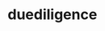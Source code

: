 # duediligence


<ul className="grid grid-cols-1 md:grid-cols-2 lg:grid-cols-3 xl:grid-cols-4 gap-4 -ml-6"> 
<ReferenceCard title="ah " description=" Afterhours data for a given stock ticker
" url="/bot/reference/telegram/duediligence/ah " />
<ReferenceCard title="analyst " description=" Displays analyst recommendations.
" url="/bot/reference/telegram/duediligence/analyst " />
<ReferenceCard title="bio_stocks " description=" Displays a Stock's Company Info.
" url="/bot/reference/telegram/duediligence/bio_stocks " />
<ReferenceCard title="customer " description=" Displays customers of the company.
" url="/bot/reference/telegram/duediligence/customer " />
<ReferenceCard title="divinfo " description=" Displays Dividend information for a stock.
" url="/bot/reference/telegram/duediligence/divinfo " />
<ReferenceCard title="earnings " description=" Earnings that are expected to occur in the next business days. (Sorted by market cap)
" url="/bot/reference/telegram/duediligence/earnings " />
<ReferenceCard title="ermove " description=" Implied move for a stock based on option prices.
" url="/bot/reference/telegram/duediligence/ermove " />
<ReferenceCard title="financials " description=" Gives Total Assets, Cash, Debt, Liabilities, Rev for Company.
" url="/bot/reference/telegram/duediligence/financials " />
<ReferenceCard title="insiders " description=" Displays 60 latest insider transactions for given stock
" url="/bot/reference/telegram/duediligence/insiders " />
<ReferenceCard title="instholdings " description=" Displays top 15 Institutional Holdings for given stock
" url="/bot/reference/telegram/duediligence/instholdings " />
<ReferenceCard title="nexter " description=" Returns next Earnings Date for a stock.
" url="/bot/reference/telegram/duediligence/nexter " />
<ReferenceCard title="pm " description=" Premarket data for a given stock ticker
" url="/bot/reference/telegram/duediligence/pm " />
<ReferenceCard title="pt " description=" Displays chart with price targets.
" url="/bot/reference/telegram/duediligence/pt " />
<ReferenceCard title="sec " description=" Displays recent SEC filings.
" url="/bot/reference/telegram/duediligence/sec " />
<ReferenceCard title="splits " description=" List of recent Stock splits for all tickers or for a given ticker.
" url="/bot/reference/telegram/duediligence/splits " />
<ReferenceCard title="supplier " description=" Displays suppliers of the company.
" url="/bot/reference/telegram/duediligence/supplier " />
<ReferenceCard title="ytd " description=" Period Performance for a stock.
" url="/bot/reference/telegram/duediligence/ytd " />
</ul>